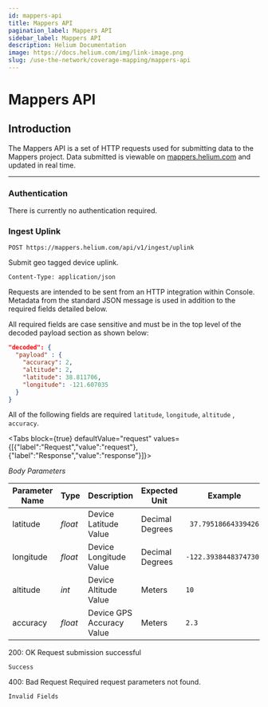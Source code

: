 ```yaml
---
id: mappers-api
title: Mappers API
pagination_label: Mappers API
sidebar_label: Mappers API
description: Helium Documentation
image: https://docs.helium.com/img/link-image.png
slug: /use-the-network/coverage-mapping/mappers-api
---
```


# Mappers API


## Introduction

The Mappers API is a set of HTTP requests used for submitting data to the Mappers project. Data
submitted is viewable on [mappers.helium.com](https://mappers.helium.com) and updated in real time.

---

### Authentication

There is currently no authentication required.

### Ingest Uplink

```
POST https://mappers.helium.com/api/v1/ingest/uplink
```

Submit geo tagged device uplink.

`Content-Type: application/json`

Requests are intended to be sent from an HTTP integration within Console. Metadata from the standard
JSON message is used in addition to the required fields detailed below.

All required fields are case sensitive and must be in the top level of the decoded payload section
as shown below:

```json
"decoded": {
  "payload" : {
    "accuracy": 2,
    "altitude": 2,
    "latitude": 38.811706,
    "longitude": -121.607035
  }
}
```

All of the following fields are required `latitude`, `longitude`, `altitude` , `accuracy`.

<Tabs
  block={true}
  defaultValue="request"
  values={[{"label":"Request","value":"request"},{"label":"Response","value":"response"}]}>
<TabItem value="request">

_Body Parameters_

| Parameter Name | Type    | Description               | Expected Unit   | Example               |
| -------------- | ------- | ------------------------- | --------------- | --------------------- |
| latitude       | _float_ | Device Latitude Value     | Decimal Degrees | ` 37.79518664339426`  |
| longitude      | _float_ | Device Longitude Value    | Decimal Degrees | `-122.39384483747301` |
| altitude       | _int_   | Device Altitude Value     | Meters          | `10`                  |
| accuracy       | _float_ | Device GPS Accuracy Value | Meters          | `2.3`                 |

</TabItem>
<TabItem value="response">

200: OK Request submission successful

```
Success
```

400: Bad Request Required request parameters not found.

```
Invalid Fields
```

</TabItem>
</Tabs>

